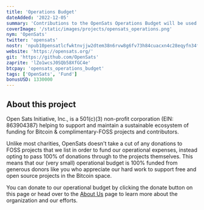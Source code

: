 ```yaml
---
title: 'Operations Budget'
dateAdded: '2022-12-05'
summary: 'Contributions to the OpenSats Operations Budget will be used to cover our operating expenses as we continue to facilitate frictionless, tax-deductible donations from the community to the Bitcoin & FOSS ecosystems at a pass-through rate of 100%.'
coverImage: '/static/images/projects/opensats_operations.png'
nym: 'OpenSats'
twitter: 'opensats'
nostr: 'npub10pensatlcfwktnvjjw2dtem38n6rvw8g6fv73h84cuacxn4c28eqyfn34f'
website: 'https://opensats.org/'
git: 'https://github.com/OpenSats'
zaprite: 'lZo1wcsJ0SQb58XfGC4e'
btcpay: 'opensats_operations_budget'
tags: ['OpenSats', 'Fund']
bonusUSD: 1330000
---
```


## About this project

Open Sats Initiative, Inc., is a 501(c)(3) non-profit corporation (EIN:
863904387) helping to support and maintain a sustainable ecosystem of funding
for Bitcoin & complimentary-FOSS projects and contributors. 

Unlike most charities, OpenSats doesn't take a cut of any donations to FOSS
projects that we list in order to fund our operational expenses, instead opting
to pass 100% of donations through to the projects themselves. This means that
our (very small) operational budget is 100% funded from generous donors like you
who appreciate our hard work to support free and open source projects in the
Bitcoin space.

You can donate to our operational budget by clicking the donate button on this
page or head over to the [About Us](/about) page to learn more about the
organization and our efforts.

<center>
    <DonateToOperationsButton/>
</center>
